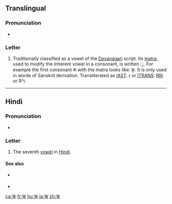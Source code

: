 {{Devanagari character info|hex=090B|name=DEVANAGARI LETTER VOCALIC R|image=[[File:Deva-ṛ.png|100px]]}}
==Translingual==

===Pronunciation===
* {{IPA|/ɻ̩/|/r/|lang=mul}}
<!--Hmm, I can't find the sources, but it's also pronounced just as ri though I'm not sure that's the right IPA-->

===Letter===
{{mul-Deva|ṛ}}

# Traditionally classified as a vowel of the [[Devanagari]] script. Its [[matra]], used to modify the inherent vowel in a consonant, is written &#x0943;. For example the first consonant क with the matra looks like: कृ. It is only used in words of Sanskrit derivation. Transliterated as [[w:IAST|IAST]]: [[ṛ]] or [[w:ITRANS|ITRANS]]: [[RRi]] or R^i.

----

==Hindi==

===Pronunciation===
* {{IPA|/ɾɪ/|lang=hi}}

===Letter===
{{head|hi|letter}}

# The seventh [[vowel]] in [[Hindi]].

====See also====
* {{sense|matra}} {{l|hi|ृ|tr=ŕ}}
* {{list:Devanagari script letters/hi}}

[[ca:ऋ]]
[[fr:ऋ]]
[[hu:ऋ]]
[[ja:ऋ]]
[[zh:ऋ]]